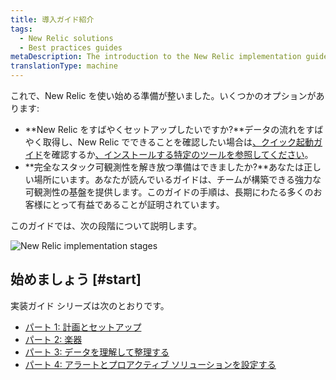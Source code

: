 ```yaml
---
title: 導入ガイド紹介
tags:
  - New Relic solutions
  - Best practices guides
metaDescription: The introduction to the New Relic implementation guide.
translationType: machine
---
```



これで、New Relic を使い始める準備が整いました。いくつかのオプションがあります:

* **New Relic をすばやくセットアップしたいですか?**データの流れをすばやく取得し、New Relic でできることを確認したい場合は[、クイック起動ガイド](/docs/new-relic-solutions/get-started/quick-launch-guide)を確認するか[、インストールする特定のツールを参照してください](https://newrelic.com/instant-observability)。
* **完全なスタック可観測性を解き放つ準備はできましたか?**あなたは正しい場所にいます。あなたが読んでいるガイドは、チームが構築できる強力な可観測性の基盤を提供します。このガイドの手順は、長期にわたる多くのお客様にとって有益であることが証明されています。

このガイドでは、次の段階について説明します。

<img
  title="New Relic implementation stages"
  alt="New Relic implementation stages"
  src={implementationStages}
/>

## 始めましょう [#start]

実装ガイド シリーズは次のとおりです。

* [パート 1: 計画とセットアップ](/docs/new-relic-solutions/get-started/implementation-guide-planning-setup)
* [パート 2: 楽器](/docs/new-relic-solutions/get-started/implementation-guide-instrument)
* [パート 3: データを理解して整理する](/docs/new-relic-solutions/get-started/implementation-guide-organize-data)
* [パート 4: アラートとプロアクティブ ソリューションを設定する](/docs/new-relic-solutions/get-started/implementation-guide-alerting-proactive-solutions)